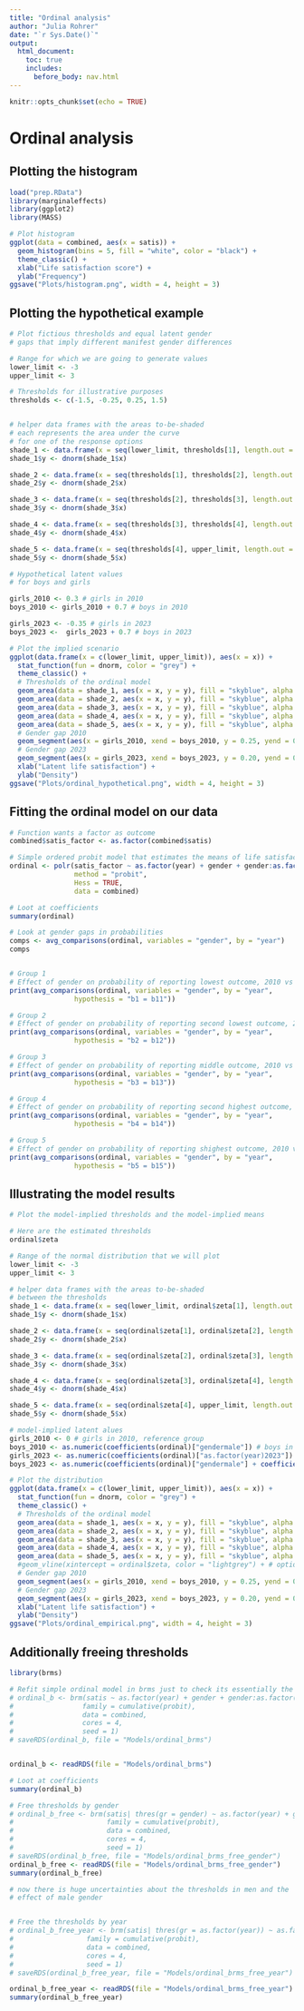```yaml
---
title: "Ordinal analysis"
author: "Julia Rohrer"
date: "`r Sys.Date()`"
output: 
  html_document:
    toc: true
    includes: 
      before_body: nav.html
---
```


```r
knitr::opts_chunk$set(echo = TRUE)
```
# Ordinal analysis

## Plotting the histogram

```r
load("prep.RData")
library(marginaleffects)
library(ggplot2)
library(MASS)

# Plot histogram
ggplot(data = combined, aes(x = satis)) +
  geom_histogram(bins = 5, fill = "white", color = "black") +
  theme_classic() +
  xlab("Life satisfaction score") +
  ylab("Frequency")
ggsave("Plots/histogram.png", width = 4, height = 3)
```

## Plotting the hypothetical example

```r
# Plot fictious thresholds and equal latent gender
# gaps that imply different manifest gender differences

# Range for which we are going to generate values
lower_limit <- -3
upper_limit <- 3

# Thresholds for illustrative purposes
thresholds <- c(-1.5, -0.25, 0.25, 1.5)


# helper data frames with the areas to-be-shaded
# each represents the area under the curve
# for one of the response options
shade_1 <- data.frame(x = seq(lower_limit, thresholds[1], length.out = 100))
shade_1$y <- dnorm(shade_1$x)

shade_2 <- data.frame(x = seq(thresholds[1], thresholds[2], length.out = 100))
shade_2$y <- dnorm(shade_2$x)

shade_3 <- data.frame(x = seq(thresholds[2], thresholds[3], length.out = 100))
shade_3$y <- dnorm(shade_3$x)

shade_4 <- data.frame(x = seq(thresholds[3], thresholds[4], length.out = 100))
shade_4$y <- dnorm(shade_4$x)

shade_5 <- data.frame(x = seq(thresholds[4], upper_limit, length.out = 100))
shade_5$y <- dnorm(shade_5$x)

# Hypothetical latent values
# for boys and girls

girls_2010 <- 0.3 # girls in 2010
boys_2010 <- girls_2010 + 0.7 # boys in 2010

girls_2023 <- -0.35 # girls in 2023
boys_2023 <-  girls_2023 + 0.7 # boys in 2023

# Plot the implied scenario
ggplot(data.frame(x = c(lower_limit, upper_limit)), aes(x = x)) +
  stat_function(fun = dnorm, color = "grey") +
  theme_classic() +
  # Thresholds of the ordinal model
  geom_area(data = shade_1, aes(x = x, y = y), fill = "skyblue", alpha = 0.0) +
  geom_area(data = shade_2, aes(x = x, y = y), fill = "skyblue", alpha = 0.25) +
  geom_area(data = shade_3, aes(x = x, y = y), fill = "skyblue", alpha = 0.5) +
  geom_area(data = shade_4, aes(x = x, y = y), fill = "skyblue", alpha = 0.75) +
  geom_area(data = shade_5, aes(x = x, y = y), fill = "skyblue", alpha = 1) +
  # Gender gap 2010
  geom_segment(aes(x = girls_2010, xend = boys_2010, y = 0.25, yend = 0.25)) +
  # Gender gap 2023
  geom_segment(aes(x = girls_2023, xend = boys_2023, y = 0.20, yend = 0.20)) +
  xlab("Latent life satisfaction") +
  ylab("Density")
ggsave("Plots/ordinal_hypothetical.png", width = 4, height = 3)

```

## Fitting the ordinal model on our data

```r
# Function wants a factor as outcome
combined$satis_factor <- as.factor(combined$satis)

# Simple ordered probit model that estimates the means of life satisfaction by gender and survey year
ordinal <- polr(satis_factor ~ as.factor(year) + gender + gender:as.factor(year), 
                method = "probit",
                Hess = TRUE,
                data = combined)

# Loot at coefficients
summary(ordinal)

# Look at gender gaps in probabilities
comps <- avg_comparisons(ordinal, variables = "gender", by = "year")
comps


# Group 1
# Effect of gender on probability of reporting lowest outcome, 2010 vs 2023
print(avg_comparisons(ordinal, variables = "gender", by = "year",
                hypothesis = "b1 = b11"))

# Group 2
# Effect of gender on probability of reporting second lowest outcome, 2010 vs 2023
print(avg_comparisons(ordinal, variables = "gender", by = "year",
                hypothesis = "b2 = b12"))

# Group 3
# Effect of gender on probability of reporting middle outcome, 2010 vs 2023
print(avg_comparisons(ordinal, variables = "gender", by = "year",
                hypothesis = "b3 = b13"))

# Group 4
# Effect of gender on probability of reporting second highest outcome, 2010 vs 2023
print(avg_comparisons(ordinal, variables = "gender", by = "year",
                hypothesis = "b4 = b14"))

# Group 5
# Effect of gender on probability of reporting shighest outcome, 2010 vs 2023
print(avg_comparisons(ordinal, variables = "gender", by = "year",
                hypothesis = "b5 = b15"))
```

## Illustrating the model results

```r
# Plot the model-implied thresholds and the model-implied means

# Here are the estimated thresholds
ordinal$zeta

# Range of the normal distribution that we will plot
lower_limit <- -3
upper_limit <- 3

# helper data frames with the areas to-be-shaded
# between the thresholds
shade_1 <- data.frame(x = seq(lower_limit, ordinal$zeta[1], length.out = 100))
shade_1$y <- dnorm(shade_1$x)

shade_2 <- data.frame(x = seq(ordinal$zeta[1], ordinal$zeta[2], length.out = 100))
shade_2$y <- dnorm(shade_2$x)

shade_3 <- data.frame(x = seq(ordinal$zeta[2], ordinal$zeta[3], length.out = 100))
shade_3$y <- dnorm(shade_3$x)

shade_4 <- data.frame(x = seq(ordinal$zeta[3], ordinal$zeta[4], length.out = 100))
shade_4$y <- dnorm(shade_4$x)

shade_5 <- data.frame(x = seq(ordinal$zeta[4], upper_limit, length.out = 100))
shade_5$y <- dnorm(shade_5$x)

# model-implied latent alues
girls_2010 <- 0 # girls in 2010, reference group
boys_2010 <- as.numeric(coefficients(ordinal)["gendermale"]) # boys in 2010
girls_2023 <- as.numeric(coefficients(ordinal)["as.factor(year)2023"]) # girls in 2023
boys_2023 <- as.numeric(coefficients(ordinal)["gendermale"] + coefficients(ordinal)["as.factor(year)2023"] + coefficients(ordinal)["as.factor(year)2023:gendermale"]) # boys in 2023

# Plot the distribution
ggplot(data.frame(x = c(lower_limit, upper_limit)), aes(x = x)) +
  stat_function(fun = dnorm, color = "grey") +
  theme_classic() +
  # Thresholds of the ordinal model
  geom_area(data = shade_1, aes(x = x, y = y), fill = "skyblue", alpha = 0.0) +
  geom_area(data = shade_2, aes(x = x, y = y), fill = "skyblue", alpha = 0.25) +
  geom_area(data = shade_3, aes(x = x, y = y), fill = "skyblue", alpha = 0.5) +
  geom_area(data = shade_4, aes(x = x, y = y), fill = "skyblue", alpha = 0.75) +
  geom_area(data = shade_5, aes(x = x, y = y), fill = "skyblue", alpha = 1) +
  #geom_vline(xintercept = ordinal$zeta, color = "lightgrey") + # optional, add line for the actual thresholds
  # Gender gap 2010
  geom_segment(aes(x = girls_2010, xend = boys_2010, y = 0.25, yend = 0.25)) +
  # Gender gap 2023
  geom_segment(aes(x = girls_2023, xend = boys_2023, y = 0.20, yend = 0.20)) +
  xlab("Latent life satisfaction") +
  ylab("Density")
ggsave("Plots/ordinal_empirical.png", width = 4, height = 3)


```

## Additionally freeing thresholds

```r
library(brms)

# Refit simple ordinal model in brms just to check its essentially the same
# ordinal_b <- brm(satis ~ as.factor(year) + gender + gender:as.factor(year), 
#                 family = cumulative(probit),
#                 data = combined,
#                 cores = 4,
#                 seed = 1)
# saveRDS(ordinal_b, file = "Models/ordinal_brms")


ordinal_b <- readRDS(file = "Models/ordinal_brms")

# Loot at coefficients
summary(ordinal_b)

# Free thresholds by gender
# ordinal_b_free <- brm(satis| thres(gr = gender) ~ as.factor(year) + gender + gender:as.factor(year), 
#                       family = cumulative(probit),
#                       data = combined,
#                       cores = 4,
#                       seed = 1)
# saveRDS(ordinal_b_free, file = "Models/ordinal_brms_free_gender")
ordinal_b_free <- readRDS(file = "Models/ordinal_brms_free_gender")
summary(ordinal_b_free)

# now there is huge uncertainties about the thresholds in men and the
# effect of male gender


# Free the thresholds by year
# ordinal_b_free_year <- brm(satis| thres(gr = as.factor(year)) ~ as.factor(year) + gender + gender:as.factor(year), 
#                  family = cumulative(probit),
#                  data = combined,
#                  cores = 4,
#                  seed = 1)
# saveRDS(ordinal_b_free_year, file = "Models/ordinal_brms_free_year")

ordinal_b_free_year <- readRDS(file = "Models/ordinal_brms_free_year")
summary(ordinal_b_free_year)


```
